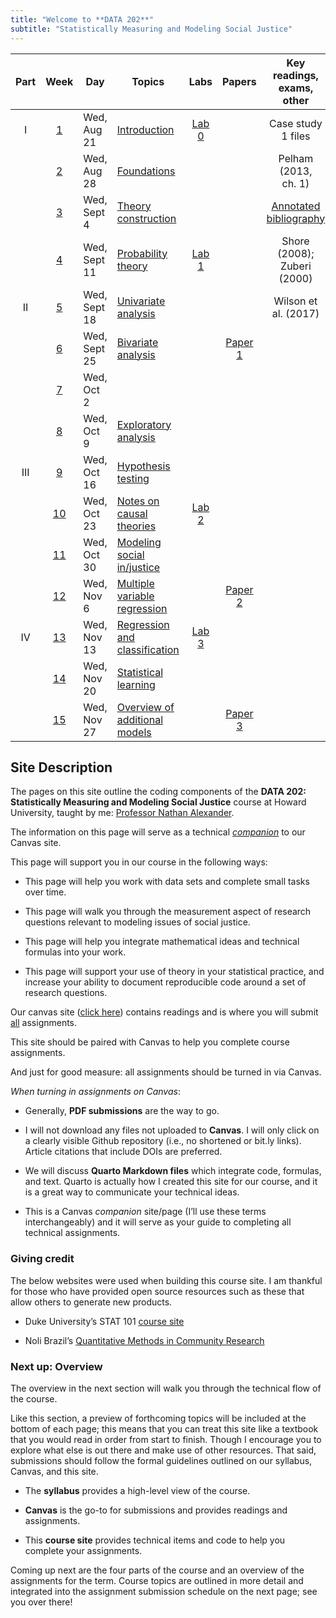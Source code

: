```yaml
---
title: "Welcome to **DATA 202**"
subtitle: "Statistically Measuring and Modeling Social Justice"
---
```


::: column-screen-inset-right
| Part |          Week           | Day          | Topics                                                       |          Labs           |            Papers             |           Key readings, exams, other            |
|:---------:|:---------:|-----------|-----------|:---------:|:---------:|:---------:|
|  I   | [1](weeks/week01.html)  | Wed, Aug 21  | [Introduction](weeks/week01-slides.html)                     | [Lab 0](computing.html) |                               |               Case study 1 files                |
|      | [2](weeks/week02.html)  | Wed, Aug 28  | [Foundations](weeks/week02-slides.html)                      |                         |                               |              Pelham (2013, ch. 1)               |
|      | [3](weeks/week03.html)  | Wed, Sept 4  | [Theory construction](weeks/week03-slides.html)              |                         |                               | [Annotated bibliography](papers/annotated.html) |
|      | [4](weeks/week04.html)  | Wed, Sept 11 | [Probability theory](weeks/week04-slides.html)               | [Lab 1](labs/lab1.html) |                               |           Shore (2008); Zuberi (2000)           |
|  II  | [5](weeks/week05.html)  | Wed, Sept 18 | [Univariate analysis](weeks/week05-slides.html)              |                         |                               |              Wilson et al. (2017)               |
|      | [6](weeks/week06.html)  | Wed, Sept 25 | [Bivariate analysis](weeks/week06-slides.html)               |                         | [Paper 1](papers/paper1.html) |                                                 |
|      | [7]()                   | Wed, Oct 2   | []()                                                         |                         |                               |                                                 |
|      | [8](weeks/week08.html)  | Wed, Oct 9   | [Exploratory analysis](weeks/week08-slides.html)             |                         |                               |                                                 |
| III  | [9](weeks/week09.html)  | Wed, Oct 16  | [Hypothesis testing](weeks/week09-slides.html)               |                         |                               |                                                 |
|      | [10](weeks/week10.html) | Wed, Oct 23  | [Notes on causal theories](weeks/week10-slides.html)    | [Lab 2](labs/lab2.html) |                               |                                                 |
|      | [11](weeks/week11.html) | Wed, Oct 30  | [Modeling social in/justice](weeks/week11-slides.html) |                         |                               |                                                 |
|      | [12](weeks/week12.html) | Wed, Nov 6   | [Multiple variable regression](weeks/week12-slides.html)     |                         | [Paper 2](papers/paper2.html) |                                                 |
|  IV  | [13](weeks/week13.html) | Wed, Nov 13  | [Regression and classification](weeks/week13-slides.html)    | [Lab 3](labs/lab3.html) |                               |                                                 |
|      | [14](weeks/week14.html) | Wed, Nov 20  | [Statistical learning](weeks/week14-slides.html)             |                         |                               |                                                 |
|      | [15](weeks/week15.html) | Wed, Nov 27  | [Overview of additional models](weeks/week15-slides.html)    |                         | [Paper 3](papers/paper3.html) |                                                 |
:::

## Site Description

The pages on this site outline the coding components of the **DATA 202: Statistically Measuring and Modeling Social Justice** course at Howard University, taught by me: [Professor Nathan Alexander](https://professornaite.github.io).

The information on this page will serve as a technical <u>*companion*</u> to our Canvas site.

This page will support you in our course in the following ways:

-   This page will help you work with data sets and complete small tasks over time.

-   This page will walk you through the measurement aspect of research questions relevant to modeling issues of social justice.

-   This page will help you integrate mathematical ideas and technical formulas into your work.

-   This page will support your use of theory in your statistical practice, and increase your ability to document reproducible code around a set of research questions.

Our canvas site ([click here](https://canvas.howard.edu/courses/46792)) contains readings and is where you will submit <u>all</u> assignments.

This site should be paired with Canvas to help you complete course assignments.

And just for good measure: all assignments should be turned in via Canvas.

*When turning in assignments on Canvas*:

-   Generally, **PDF submissions** are the way to go.

-   I will not download any files not uploaded to **Canvas**. I will only click on a clearly visible Github repository (i.e., no shortened or bit.ly links). Article citations that include DOIs are preferred.

-   We will discuss **Quarto Markdown files** which integrate code, formulas, and text. Quarto is actually how I created this site for our course, and it is a great way to communicate your technical ideas.

-   This is a Canvas *companion* site/page (I'll use these terms interchangeably) and it will serve as your guide to completing all technical assignments.

### Giving credit

The below websites were used when building this course site. I am thankful for those who have provided open source resources such as these that allow others to generate new products.

-   Duke University's STAT 101 [course site](https://sta101-f23.github.io/)

-   Noli Brazil's [Quantitative Methods in Community Research](https://crd150.github.io/index.html)

### Next up: Overview

The overview in the next section will walk you through the technical flow of the course.

Like this section, a preview of forthcoming topics will be included at the bottom of each page; this means that you can treat this site like a textbook that you would read in order from start to finish. Though I encourage you to explore what else is out there and make use of other resources. That said, submissions should follow the formal guidelines outlined on our syllabus, Canvas, and this site.

-   The **syllabus** provides a high-level view of the course.

-   **Canvas** is the go-to for submissions and provides readings and assignments.

-   This **course site** provides technical items and code to help you complete your assignments.

Coming up next are the four parts of the course and an overview of the assignments for the term. Course topics are outlined in more detail and integrated into the assignment submission schedule on the next page; see you over there!

